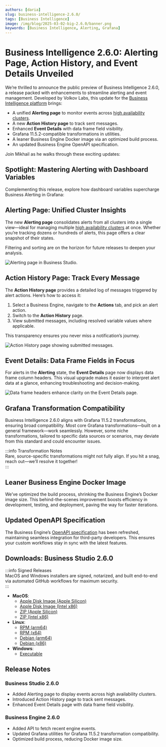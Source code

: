 ```yaml
---
authors: [daria]
slug: business-intelligence-2.6.0/
tags: [Business Intelligence]
image: /img/blog/2025-03-02-big-2.6.0/banner.png
keywords: [Business Intelligence, Alerting, Grafana]
---
```



# Business Intelligence 2.6.0: Alerting Page, Action History, and Event Details Unveiled

We’re thrilled to announce the public preview of Business Intelligence 2.6.0, a release packed with enhancements to streamline alerting and event management. Developed by Volkov Labs, this update for the [Business Intelligence platform](/big/) brings:

- A unified **Alerting page** to monitor events across [high availability clusters](/big/studio/manage-clusters/).
- A new **Action History page** to track sent messages.
- Enhanced **Event Details** with data frame field visibility.
- Grafana 11.5.2-compatible transformations in utilities.
- A leaner Business Engine Docker image via an optimized build process.
- An updated Business Engine OpenAPI specification.

Join Mikhail as he walks through these exciting updates:

<Youtube
  id="IOYyfIkNwJ4"
  title="Business Alerting, Action History, and Event Page Updates in Business Intelligence 2.6.0"
/>

## Spotlight: Mastering Alerting with Dashboard Variables

Complementing this release, explore how dashboard variables supercharge Business Alerting in Grafana:

<Youtube
  id="ey0ZSbSDxtI"
  title="Mastering Business Alerting: Dashboard Variables in Grafana Cloud"
/>

## Alerting Page: Unified Cluster Insights

The new **Alerting page** consolidates alerts from all clusters into a single view—ideal for managing multiple [high availability clusters](/big/studio/manage-clusters/) at once. Whether you’re tracking dozens or hundreds of alerts, this page offers a clear snapshot of their states.

Filtering and sorting are on the horizon for future releases to deepen your analysis.

<Image
  title="Alerting page in Business Studio."
  src="/img/blog/2025-03-02-big-2.6.0/page-alerting.png"
/>

## Action History Page: Track Every Message

The **Action History page** provides a detailed log of messages triggered by alert actions. Here’s how to access it:

1. Select a Business Engine, navigate to the **Actions** tab, and pick an alert action.
2. Switch to the **Action History** page.
3. View submitted messages, including resolved variable values where applicable.

This transparency ensures you never miss a notification’s journey.

<Image
  title="Action History page showing submitted messages."
  src="/img/blog/2025-03-02-big-2.6.0/action-history.png"
/>

## Event Details: Data Frame Fields in Focus

For alerts in the **Alerting** state, the **Event Details** page now displays data frame column headers. This visual upgrade makes it easier to interpret alert data at a glance, enhancing troubleshooting and decision-making.

<Image
  title="Data frame headers enhance clarity on the Event Details page."
  src="/img/blog/2025-03-02-big-2.6.0/frame.png"
/>

## Grafana Transformation Compatibility

Business Intelligence 2.6.0 aligns with Grafana 11.5.2 transformations, ensuring broad compatibility. Most core Grafana transformations—built on a general framework—work seamlessly. However, some niche transformations, tailored to specific data sources or scenarios, may deviate from this standard and could encounter issues.

:::info Transformation Notes  
Rare, source-specific transformations might not fully align. If you hit a snag, reach out—we’ll resolve it together!  
:::

## Leaner Business Engine Docker Image

We’ve optimized the build process, shrinking the Business Engine’s Docker image size. This behind-the-scenes improvement boosts efficiency in development, testing, and deployment, paving the way for faster iterations.

## Updated OpenAPI Specification

The Business Engine’s [OpenAPI specification](/big/api/) has been refreshed, maintaining seamless integration for third-party developers. This ensures your custom workflows stay in sync with the latest features.

## Downloads: Business Studio 2.6.0

:::info Signed Releases  
MacOS and Windows installers are signed, notarized, and built end-to-end via automated GitHub workflows for maximum security.  
:::

- **MacOS**:
  - [Apple Disk Image (Apple Silicon)](https://github.com/VolkovLabs/business-intelligence/releases/download/v2.6.0/Business.Studio-2.6.0-arm64.dmg)
  - [Apple Disk Image (Intel x86)](https://github.com/VolkovLabs/business-intelligence/releases/download/v2.6.0/Business.Studio-2.6.0-x64.dmg)
  - [ZIP (Apple Silicon)](https://github.com/VolkovLabs/business-intelligence/releases/download/v2.6.0/Business.Studio-darwin-arm64-2.6.0.zip)
  - [ZIP (Intel x86)](https://github.com/VolkovLabs/business-intelligence/releases/download/v2.6.0/Business.Studio-darwin-x64-2.6.0.zip)
- **Linux**:
  - [RPM (arm64)](https://github.com/VolkovLabs/business-intelligence/releases/download/v2.6.0/business-studio-2.6.0-1.arm64.rpm)
  - [RPM (x64)](https://github.com/VolkovLabs/business-intelligence/releases/download/v2.6.0/business-studio-2.6.0-1.x86_64.rpm)
  - [Debian (arm64)](https://github.com/VolkovLabs/business-intelligence/releases/download/v2.6.0/business-studio_2.6.0_arm64.deb)
  - [Debian (x86)](https://github.com/VolkovLabs/business-intelligence/releases/download/v2.6.0/business-studio_2.6.0_amd64.deb)
- **Windows**:
  - [Executable](https://github.com/VolkovLabs/business-intelligence/releases/download/v2.6.0/Business.Studio-2.6.0.Setup.exe)

<GettingStarted />

## Release Notes

### Business Studio 2.6.0

- Added Alerting page to display events across high availability clusters.
- Introduced Action History page to track sent messages.
- Enhanced Event Details page with data frame field visibility.

### Business Engine 2.6.0

- Added API to fetch recent engine events.
- Updated Grafana utilities for Grafana 11.5.2 transformation compatibility.
- Optimized build process, reducing Docker image size.

<Feedback />
